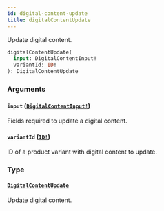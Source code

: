 ```yaml
---
id: digital-content-update
title: digitalContentUpdate
---
```


Update digital content.

```graphql
digitalContentUpdate(
  input: DigitalContentInput!
  variantId: ID!
): DigitalContentUpdate

```

### Arguments

#### `input` ([`DigitalContentInput!`](/docs/developer/api-reference/inputs/digital-content-input))

Fields required to update a digital content.

#### `variantId` ([`ID!`](/docs/developer/api-reference/scalars/id))

ID of a product variant with digital content to update.

### Type

#### [`DigitalContentUpdate`](/docs/developer/api-reference/objects/digital-content-update)

Update digital content.
